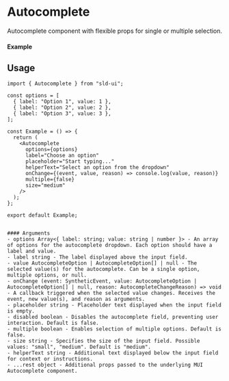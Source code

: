 
<Meta of={Autocomplete} title="Autocomplete" />

# Autocomplete

Autocomplete component with flexible props for single or multiple selection.

#### Example

<Canvas of={Autocomplete.Default} />

## Usage

```tsx
import { Autocomplete } from "sld-ui";

const options = [
  { label: "Option 1", value: 1 },
  { label: "Option 2", value: 2 },
  { label: "Option 3", value: 3 },
];

const Example = () => {
  return (
    <Autocomplete
      options={options}
      label="Choose an option"
      placeholder="Start typing..."
      helperText="Select an option from the dropdown"
      onChange={(event, value, reason) => console.log(value, reason)}
      multiple={false}
      size="medium"
    />
  );
};

export default Example;


#### Arguments
- options Array<{ label: string; value: string | number }> - An array of options for the autocomplete dropdown. Each option should have a label and value.
- label string - The label displayed above the input field.
- value AutocompleteOption | AutocompleteOption[] | null - The selected value(s) for the autocomplete. Can be a single option, multiple options, or null.
- onChange (event: SyntheticEvent, value: AutocompleteOption | AutocompleteOption[] | null, reason: AutocompleteChangeReason) => void - A callback triggered when the selected value changes. Receives the event, new value(s), and reason as arguments.
- placeholder string - Placeholder text displayed when the input field is empty.
- disabled boolean - Disables the autocomplete field, preventing user interaction. Default is false.
- multiple boolean - Enables selection of multiple options. Default is false.
- size string - Specifies the size of the input field. Possible values: "small", "medium". Default is "medium".
- helperText string - Additional text displayed below the input field for context or instructions.
- ...rest object - Additional props passed to the underlying MUI Autocomplete component.